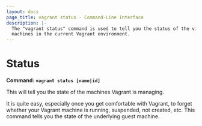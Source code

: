 ```yaml
---
layout: docs
page_title: vagrant status - Command-Line Interface
description: |-
  The "vagrant status" command is used to tell you the status of the virtual
  machines in the current Vagrant environment.
---
```


# Status

**Command: `vagrant status [name|id]`**

This will tell you the state of the machines Vagrant is managing.

It is quite easy, especially once you get comfortable with Vagrant, to
forget whether your Vagrant machine is running, suspended, not created, etc.
This command tells you the state of the underlying guest machine.

